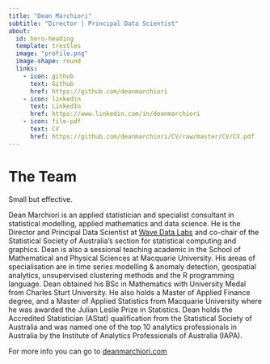 ```yaml
---
title: "Dean Marchiori"
subtitle: "Director | Principal Data Scientist"
about:
  id: hero-heading
  template: trestles
  image: "profile.png"
  image-shape: round
  links:
    - icon: github
      text: Github
      href: https://github.com/deanmarchiori
    - icon: linkedin
      text: LinkedIn
      href: https://www.linkedin.com/in/deanmarchiori
    - icon: file-pdf
      text: CV
      href: https://github.com/deanmarchiori/CV/raw/master/CV/CV.pdf
---
```


# The Team  
Small but effective.

:::{#hero-heading}
Dean Marchiori is an applied statistician and specialist consultant in statistical modelling, applied mathematics and data science. He is the Director and Principal Data Scientist at [Wave Data Labs](https://www.wavedatalabs.com.au/) and co-chair of the Statistical Society of Australia's section for statistical computing and graphics. Dean is also a sessional teaching academic in the School of Mathematical and Physical Sciences at Macquarie University. His areas of specialisation are in time series modelling & anomaly detection, geospatial analytics, unsupervised clustering methods and the R programming language. Dean obtained his BSc in Mathematics with University Medal from Charles Sturt University. He also holds a Master of Applied Finance degree, and a Master of Applied Statistics from Macquarie University where he was awarded the Julian Leslie Prize in Statistics. Dean holds the Accredited Statistician (AStat) qualification from the Statistical Society of Australia and was named one of the top 10 analytics professionals in Australia by the Institute of Analytics Professionals of Australia (IAPA). 


For more info you can go to [deanmarchiori.com](https://www.deanmarchiori.com)

:::